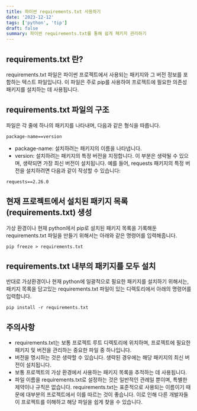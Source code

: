 ```yaml
---
title: 파이썬 requirements.txt 사용하기
date: '2023-12-12'
tags: ['python', 'tip']
draft: false
summary: 파이썬 requirements.txt를 통해 쉽게 패키지 관리하기
---
```


## requirements.txt 란?

requirements.txt 파일은 파이썬 프로젝트에서 사용되는 패키지와 그 버전 정보를 포함하는 텍스트 파일입니다. 이 파일은 주로 pip를 사용하여 프로젝트에 필요한 의존성 패키지를 설치하는 데 사용됩니다.

## requirements.txt 파일의 구조
파일은 각 줄에 하나의 패키지를 나타내며, 다음과 같은 형식을 따릅니다.
```
package-name==version
```

- package-name: 설치하려는 패키지의 이름을 나타냅니다.
- version: 설치하려는 패키지의 특정 버전을 지정합니다. 이 부분은 생략될 수 있으며, 생략되면 가장 최신 버전이 설치됩니다.
예를 들어, requests 패키지의 특정 버전을 설치하려면 다음과 같이 작성할 수 있습니다:

```
requests==2.26.0
```

## 현재 프로젝트에서 설치된 패키지 목록(requirements.txt) 생성

가상 환경이나 현재 python에서 pip로 설치된 패키지 목록을 기록해둔 requirements.txt 파일을 만들기 위해서는 아래와 같은 명령어를 입력해줍니다.
```shell
pip freeze > requirements.txt
```

## requirements.txt 내부의 패키지를 모두 설치

반대로 가상환경이나 현재 python에 일괄적으로 필요한 패키지를 설치하기 위해서는, 패키지 목록을 담고있는 requirements.txt 파일이 있는 디렉토리에서 아래의 명령어를 입력합니다.

```shell
pip install -r requirements.txt
```

## 주의사항
- requirements.txt는 보통 프로젝트 루트 디렉토리에 위치하며, 프로젝트에 필요한 패키지 및 버전을 관리하는 중요한 파일 중 하나입니다.
- 버전을 명시하는 것은 생략할 수 있습니다. 생략된 경우에는 해당 패키지의 최신 버전이 설치됩니다.
- 보통 프로젝트의 가상 환경에서 사용하는 패키지 목록을 추적하는 데 사용됩니다.
- 파일 이름을 requirements.txt로 설정하는 것은 일반적인 관례일 뿐이며, 특별한 제약이나 규칙은 없습니다. requirements.txt는 표준적으로 사용되는 이름이기 때문에 대부분의 프로젝트에서 이를 따르는 것이 좋습니다. 이로 인해 다른 개발자들이 프로젝트를 이해하고 해당 파일을 쉽게 찾을 수 있습니다.



